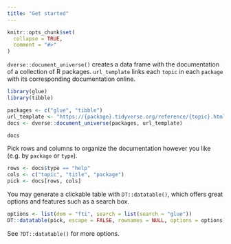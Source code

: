 ```yaml
---
title: "Get started"
---
```


```r
knitr::opts_chunk$set(
  collapse = TRUE,
  comment = "#>"
)
```

`dverse::document_universe()` creates a data frame with the documentation of a
collection of R packages. `url_template` links each `topic` in each `package`
with its corresponding documentation online.

```r
library(glue)
library(tibble)

packages <- c("glue", "tibble")
url_template <- "https://{package}.tidyverse.org/reference/{topic}.html"
docs <- dverse::document_universe(packages, url_template)

docs
```

Pick rows and columns to organize the documentation however you like (e.g. by
`package` or `type`).

```r
rows <- docs$type == "help"
cols <- c("topic", "title", "package")
pick <- docs[rows, cols]
```

You may generate a clickable table with `DT::datatable()`, which offers great
options and features such as a search box.

```r
options <- list(dom = "fti", search = list(search = "glue"))
DT::datatable(pick, escape = FALSE, rownames = NULL, options = options)
```

See `?DT::datatable()` for more options.
